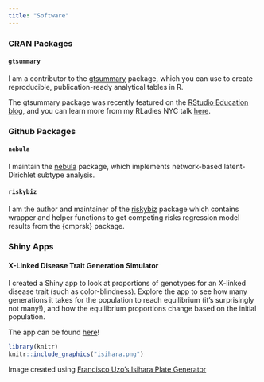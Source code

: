```yaml
---
title: "Software"
---
```

### CRAN Packages
#### `gtsummary`
I am a contributor to the [gtsummary](http://www.danieldsjoberg.com/gtsummary/) package, which you can use to create reproducible, publication-ready analytical tables in R. 

The gtsummary package was recently featured on the [RStudio Education blog](https://education.rstudio.com/blog/2020/07/gtsummary/), and you can learn more from my RLadies NYC talk [here](http://mljaniczek.github.io/gtsummary-presentation-rladies/#1). 

### Github Packages
#### `nebula`
I maintain the [nebula](https://nebula-group.github.io/nebula/index.html) package, which implements network-based latent-Dirichlet subtype analysis. 

#### `riskybiz`
I am the author and maintainer of the [riskybiz](https://mljaniczek.github.io/riskybiz/) package which contains wrapper and helper functions to get competing risks regression model results from the {cmprsk} package.


### Shiny Apps
#### X-Linked Disease Trait Generation Simulator

I created a Shiny app to look at proportions of genotypes for an X-linked disease trait (such as color-blindness). Explore the app to see how many generations it takes for the population to reach equilibrium (it's surprisingly not many!), and how the equilibrium proportions change based on the initial population. 

The app can be found [here](https://mljaniczek.shinyapps.io/xlinked_trait_generation_simulator/)! 

```r
library(knitr)
knitr::include_graphics("isihara.png")
```

Image created using [Francisco Uzo's Isihara Plate Generator](https://franciscouzo.github.io/ishihara/)